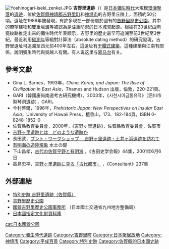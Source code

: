 [[File:Yoshinogari-iseki_zenkei.JPG|right]]
{{japanese|japanese=吉野ヶ里遺跡|kana=よしのがりいせき|romaji=Yoshinogari Iseki|}}
{{coord|33|19|25|N|130|23|26.5|E|display=title}}
'''吉野里遺跡'''（{{jpn|j=吉野ヶ里遺跡|hg=よしのがりいせき}}）是[[日本|日本]][[彌生時代|彌生時代]]大規模[[環濠聚落|環濠聚落]]的[[遺跡|遺跡]]，位於[[佐賀縣|佐賀縣]][[神埼郡|神埼郡]][[吉野里町|吉野里町]]和[[神埼市|神埼市]]的吉野里丘陵上，面積約50公頃。遺址在1986年被發現，有許多現在一部份屬於國有的[[吉野里歷史公園|吉野里歷史公園]]。其中的瞭望建物和雙重壕溝等被認為是注重防禦的日本[[城郭|城郭]]起源。根據在20世紀由陶瓷紋路推定出來的彌生時代年表顯示，吉野里的歷史最早可追溯至前3世紀至3世紀。最近利用[[碳測年|碳測年]]等絕對計算法（absolute dating method）的研究發現，吉野里遺址可追溯至西元前400年左右。這遺址有[[干欄式建築|干欄式建築]]，這種建築與江南有關係，說明彌生時代與吳越人有關。有人说这里与[[邪马台|邪马台]]有关。

== 參考文獻 ==
<div class="references-small">
*Gina L. Barnes，1993年，''China, Korea, and Japan: The Rise of Civilization in East Asia''，Thames and Hudson 出版，倫敦，220-221頁。
*GARI（韓國慶尚南道考古研究機構），2003年，《사천시이금동유적》（泗川市梨琴洞遺跡），GARI。
*今村啓爾，1996年，''Prehistoric Japan: New Perspectives on Insular East Asia''，University of Hawaii Press，檀香山，173、182-184頁。ISBN 0-8248-1852-0
*佐賀縣教育委員會，2000年，《吉野ヶ里遺跡》，佐賀縣教育委員會，佐賀市
*[https://web.archive.org/web/20090710051304/http://homepage1.nifty.com/o-mino/page631.html 吉野ヶ里遺跡とは　どのような遺跡か]
*長田武，[https://web.archive.org/web/20080305211641/http://www.bund.org/culture/20050805-1.htm ブント・ワークショップ 　吉野ヶ里遺跡・土井ヶ浜遺跡を訪れて]
*[http://suido-ishizue.jp/nihon/10/01.html 有明海の造陸現象] {{Wayback|url=http://suido-ishizue.jp/nihon/10/01.html |date=20190510013922 }} 水土の礎
*下山昌孝，[http://www.furutasigaku.jp/jfuruta/kaihou44/kaihou44.html 古代の佐賀平野と有明海] {{Wayback|url=http://www.furutasigaku.jp/jfuruta/kaihou44/kaihou44.html |date=20190605065351 }}，《古田史学会報》44集，2001年6月6日
*高島忠平，[http://www.jcca.or.jp/kaishi/237/237_toku2.pdf 吉野ヶ里遺跡に見る「古代都市」] {{Wayback|url=http://www.jcca.or.jp/kaishi/237/237_toku2.pdf |date=20190518184539 }}，《Consultant》237集
</div>

== 外部連結 ==
{{commonscat|Yoshinogari Ancient Ruins}}
* [https://web.archive.org/web/20080622105453/http://www.pref.saga.lg.jp/web/yosinogariiseki_tokubetusiseki.html 特別史跡 吉野里遺跡（佐賀縣）]
* [http://www.yoshinogari.jp/ 吉野里歷史公園] {{Wayback|url=http://www.yoshinogari.jp/ |date=20210117173902 }}
* [http://www.qsr.mlit.go.jp/yosino/ 國營吉野里歷史公園事務所] {{Wayback|url=http://www.qsr.mlit.go.jp/yosino/ |date=20200627123112 }}（日本國土交通省九州地方整備局）
* [https://kunishitei.bunka.go.jp/heritage/detail/401/2732 日本國指定文化財資料庫] {{Wayback|url=https://kunishitei.bunka.go.jp/heritage/detail/401/2732 |date=20200805220121 }}

{{日本100名城}}
{{國營公園}}
[[cat:日本國營公園|cat:日本國營公園]]
[[Category:彌生時代遺跡|Category:彌生時代遺跡]]
[[Category:吉野里町|Category:吉野里町]]
[[Category:日本聚居故地|Category:日本聚居故地]]
[[Category:神埼市|Category:神埼市]]
[[Category:平成百景|Category:平成百景]]
[[Category:特別史跡|Category:特別史跡]]
[[Category:佐賀縣的日本國史跡|Category:佐賀縣的日本國史跡]]
